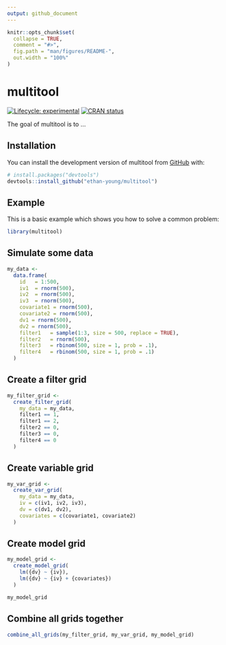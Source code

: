 ```yaml
---
output: github_document
---
```


<!-- README.md is generated from README.Rmd. Please edit that file -->

```r
knitr::opts_chunk$set(
  collapse = TRUE,
  comment = "#>",
  fig.path = "man/figures/README-",
  out.width = "100%"
)
```

# multitool

<!-- badges: start -->
[![Lifecycle: experimental](https://img.shields.io/badge/lifecycle-experimental-orange.svg)](https://lifecycle.r-lib.org/articles/stages.html#experimental)
[![CRAN status](https://www.r-pkg.org/badges/version/multitool)](https://CRAN.R-project.org/package=multitool)
<!-- badges: end -->

The goal of multitool is to ...

## Installation

You can install the development version of multitool from [GitHub](https://github.com/) with:

``` r
# install.packages("devtools")
devtools::install_github("ethan-young/multitool")
```

## Example

This is a basic example which shows you how to solve a common problem:

```r
library(multitool)
```

## Simulate some data

```r
my_data <-
  data.frame(
    id   = 1:500,
    iv1  = rnorm(500),
    iv2  = rnorm(500),
    iv3  = rnorm(500),
    covariate1 = rnorm(500),
    covariate2 = rnorm(500),
    dv1 = rnorm(500),
    dv2 = rnorm(500),
    filter1   = sample(1:3, size = 500, replace = TRUE),
    filter2   = rnorm(500),
    filter3   = rbinom(500, size = 1, prob = .1),
    filter4   = rbinom(500, size = 1, prob = .1)
  )
```

## Create a filter grid

```r
my_filter_grid <-
  create_filter_grid(
    my_data = my_data,
    filter1 == 1,
    filter1 == 2,
    filter2 == 0,
    filter3 == 0,
    filter4 == 0
  )
```

## Create variable grid

```r
my_var_grid <-
  create_var_grid(
    my_data = my_data,
    iv = c(iv1, iv2, iv3),
    dv = c(dv1, dv2),
    covariates = c(covariate1, covariate2)
  )
```


## Create model grid

```r
my_model_grid <-
  create_model_grid(
    lm({dv} ~ {iv}),
    lm({dv} ~ {iv} + {covariates})
  )

my_model_grid
```

## Combine all grids together

```r
combine_all_grids(my_filter_grid, my_var_grid, my_model_grid)
```

